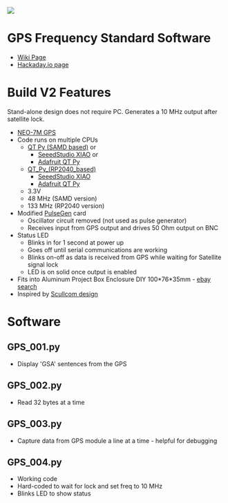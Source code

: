 <img src="http://land-boards.com/blwiki/images/1/1e/GPS_Freq_Std_P18346-cropped-720px.jpg"></img>

= GPS Frequency Standard Software =

* [http://land-boards.com/blwiki/index.php?title=GPS_Frequency_Standard Wiki Page]
* [https://hackaday.io/project/186090-10-mhz-gps-frequency-standard Hackaday.io page]

= Build V2 Features =

Stand-alone design does not require PC. Generates a 10 MHz output after satellite lock.

* [https://www.ebay.com/sch/i.html?_from=R40&_trksid=p2334524.m570.l1313&_nkw=gps+module+neo-7M&_sacat=0&LH_TitleDesc=0&rt=nc&_odkw=gps+module+neo-7&_osacat=0&LH_PrefLoc=2 NEO-7M GPS]
* Code runs on multiple CPUs
** [[QT Py (SAMD based)]] or
*** [https://www.seeedstudio.com/Seeeduino-XIAO-Arduino-Microcontroller-SAMD21-Cortex-M0+-p-4426.html?queryID=3273c05f7923d5ee5cbc677ce4892180&objectID=4426&indexName=bazaar_retailer_products SeeedStudio XIAO] or
*** [https://www.adafruit.com/product/4600 Adafruit QT Py]
** [[QT_Py_(RP2040_based)]]
*** [https://www.seeedstudio.com/XIAO-RP2040-v1-0-p-5026.html SeeedStudio XIAO]
*** [https://www.adafruit.com/product/4900 Adafruit QT Py]
** 3.3V
** 48 MHz (SAMD version)
** 133 MHz (RP2040 version)
* Modified [http://land-boards.com/blwiki/index.php?title=PulseGen PulseGen] card
** Oscillator circuit removed (not used as pulse generator)
** Receives input from GPS output and drives 50 Ohm output on BNC
* Status LED
** Blinks in for 1 second at power up
** Goes off until serial communications are working
** Blinks on-off as data is received from GPS while waiting for Satellite signal lock
** LED is on solid once output is enabled
* Fits into Aluminum Project Box Enclosure DIY 100*76*35mm - [https://www.ebay.com/sch/i.html?_from=R40&_trksid=p2334524.m570.l1313&_nkw=100*76*35mm+aluminum&_sacat=0&LH_TitleDesc=0&_odkw=100*76*35mm+Aluminum+PCB+Instrument+Box+Enclosure+Electronic+Project+Case+Set&_id=174408274566 ebay search]
* Inspired by [http://www.scullcom.uk/design-build-a-gps-locked-frequency-standard-part-4/ Scullcom design]

= Software =

== GPS_001.py ==

* Display 'GSA' sentences from the GPS

== GPS_002.py ==

* Read 32 bytes at a time

== GPS_003.py ==

* Capture data from GPS module a line at a time - helpful for debugging

== GPS_004.py ==

* Working code
* Hard-coded to wait for lock and set freq to 10 MHz
* Blinks LED to show status
